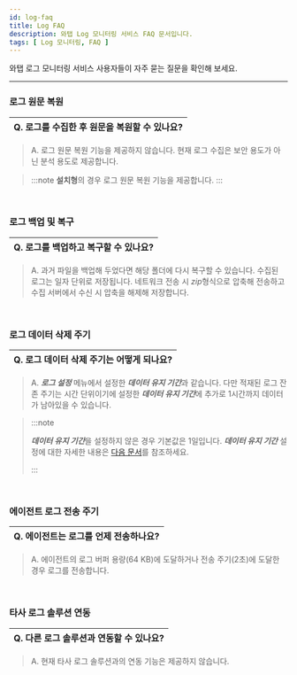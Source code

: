 ```yaml
---
id: log-faq
title: Log FAQ
description: 와탭 Log 모니터링 서비스 FAQ 문서입니다.
tags: [ Log 모니터링, FAQ ]
---
```


와탭 로그 모니터링 서비스 사용자들이 자주 묻는 질문을 확인해 보세요. 

---

<div class ='faq'>

### 로그 원문 복원

|Q. 로그를 수집한 후 원문을 복원할 수 있나요?|
|---|

> A. 로그 원문 복원 기능을 제공하지 않습니다. 현재 로그 수집은 보안 용도가 아닌 분석 용도로 제공합니다.

> :::note
> **설치형**의 경우 로그 원문 복원 기능을 제공합니다.
> :::

<br/>

### 로그 백업 및 복구

|Q. 로그를 백업하고 복구할 수 있나요?|
|---|

>A. 과거 파일을 백업해 두었다면 해당 폴더에 다시 복구할 수 있습니다. 수집된 로그는 일자 단위로 저장됩니다. 네트워크 전송 시 *zip*형식으로 압축해 전송하고 수집 서버에서 수신 시 압축을 해제해 저장합니다.

<br/>

### 로그 데이터 삭제 주기

|Q. 로그 데이터 삭제 주기는 어떻게 되나요?|
|---|

>A. ***로그 설정*** 메뉴에서 설정한 ***데이터 유지 기간***과 같습니다. 다만 적재된 로그 잔존 주기는 시간 단위이기에 설정한 ***데이터 유지 기간***에 추가로 1시간까지 데이터가 남아있을 수 있습니다.

> :::note
> 
> ***데이터 유지 기간***을 설정하지 않은 경우 기본값은 1일입니다. ***데이터 유지 기간*** 설정에 대한 자세한 내용은 [다음 문서](../log/log-setting#log-data-setting)를 참조하세요.
> 
> :::

<br/>

### 에이전트 로그 전송 주기

|Q. 에이전트는 로그를 언제 전송하나요?|
|---|

>A. 에이전트의 로그 버퍼 용량(64 KB)에 도달하거나 전송 주기(2초)에 도달한 경우 로그를 전송합니다.

<br/>

### 타사 로그 솔루션 연동

|Q. 다른 로그 솔루션과 연동할 수 있나요?|
|---|

>A. 현재 타사 로그 솔루션과의 연동 기능은 제공하지 않습니다.

<br/>


</div>